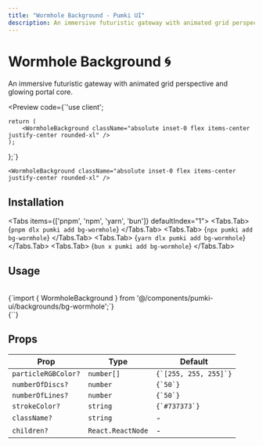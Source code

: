 ```yaml
---
title: "Wormhole Background - Pumki UI"
description: An immersive futuristic gateway with animated grid perspective and glowing portal core.
---
```



# Wormhole Background 🌀

An immersive futuristic gateway with animated grid perspective and glowing portal core.

<Preview 
  code={`'use client';
 

    return (
        <WormholeBackground className="absolute inset-0 flex items-center justify-center rounded-xl" />
    );
};`}
>
    
    <WormholeBackground className="absolute inset-0 flex items-center justify-center rounded-xl" />
    
</Preview>

## Installation

<Tabs items={['pnpm', 'npm', 'yarn', 'bun']} defaultIndex="1">
  <Tabs.Tab>
    <CodeBlock language="bash">
      {`pnpm dlx pumki add bg-wormhole`}
    </CodeBlock>
  </Tabs.Tab>
  <Tabs.Tab>
    <CodeBlock language="bash">
      {`npx pumki add bg-wormhole`}
    </CodeBlock>
  </Tabs.Tab>
  <Tabs.Tab>
    <CodeBlock language="bash">
      {`yarn dlx pumki add bg-wormhole`}
    </CodeBlock>
  </Tabs.Tab>
  <Tabs.Tab>
    <CodeBlock language="bash">
      {`bun x pumki add bg-wormhole`}
    </CodeBlock>
  </Tabs.Tab>
</Tabs>

## Usage

<br/>

<CodeBlock language="typescript">
    {`import { WormholeBackground } from '@/components/pumki-ui/backgrounds/bg-wormhole';`}
</CodeBlock>

<br/>

<CodeBlock language="typescript">
    {`<WormholeBackground />`}
</CodeBlock>

## Props


<PumkiTableStyles />

<PumkiTable>
  <table className="pumki-table">
    <thead>
      <tr>
        <th>Prop</th>
        <th>Type</th>
        <th>Default</th>
      </tr>
    </thead>
    <tbody>
      <tr>
        <td><code>particleRGBColor?</code></td>
        <td><code>number[]</code></td>
        <td><code>{`[255, 255, 255]`}</code></td>
      </tr>
      <tr>
        <td><code>numberOfDiscs?</code></td>
        <td><code>number</code></td>
        <td><code>{`50`}</code></td>
      </tr>
      <tr>
        <td><code>numberOfLines?</code></td>
        <td><code>number</code></td>
        <td><code>{`50`}</code></td>
      </tr>
      <tr>
        <td><code>strokeColor?</code></td>
        <td><code>string</code></td>
        <td><code>{`#737373`}</code></td>
      </tr>
      <tr>
        <td><code>className?</code></td>
        <td><code>string</code></td>
        <td>-</td>
      </tr>
      <tr>
        <td><code>children?</code></td>
        <td><code>React.ReactNode</code></td>
        <td>-</td>
      </tr>
    </tbody>
  </table>
</PumkiTable>